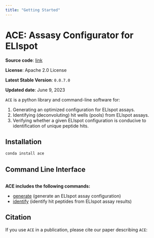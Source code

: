 ```yaml
---
title: "Getting Started"
---
```


# **ACE: Assasy Configurator for ELIspot**

**Source code**: [link](https://github.com/pirl-unc/ace)

**License**: Apache 2.0 License

**Latest Stable Version**: `0.0.7.0`

**Updated date**: June 9, 2023

`ACE` is a python library and command-line software for: 

1. Generating an optimized configuration for ELIspot assays.
2. Identifying (deconvoluting) hit wells (pools) from ELIspot assays.
3. Verifying whether a given ELIspot configuration is conducive to identification of unique peptide hits.

## **Installation**

```bash
conda install ace
```

## **Command Line Interface**

```markdown

```

**ACE includes the following commands:** 

* [generate](generate.qmd) (generate an ELIspot assay configuration)
* [identify](identify.qmd) (identify hit peptides from ELIspot assay results)

## **Citation**

If you use `ACE` in a publication, please cite our paper describing `ACE`:
